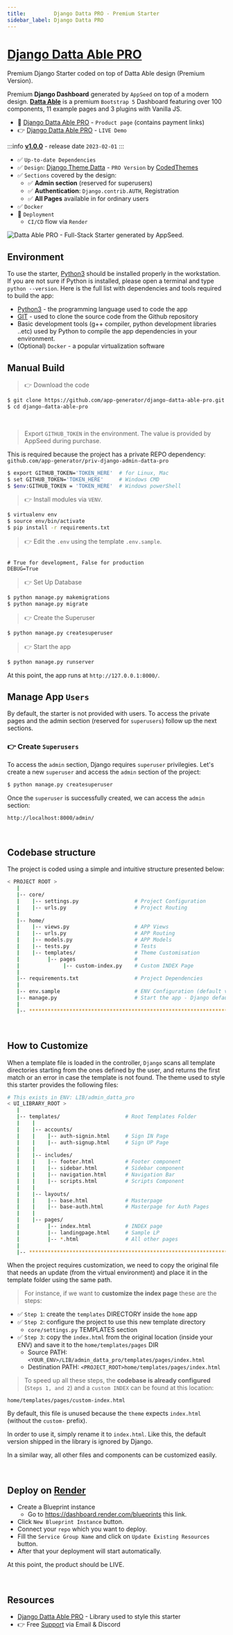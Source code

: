 ```yaml
---
title:         Django Datta PRO - Premium Starter
sidebar_label: Django Datta PRO
---
```


# [Django Datta Able PRO](https://appseed.us/product/datta-able-pro/django/)

<SubHeading>Premium Django Starter coded on top of Datta Able design (Premium Version).</SubHeading>

Premium **Django Dashboard** generated by `AppSeed` on top of a modern design. **[Datta Able](https://appseed.us/product/datta-able-pro/django/)** is a premium `Bootstrap 5` 
Dashboard featuring over 100 components, 11 example pages and 3 plugins with Vanilla JS.

- 🛒 [Django Datta Able PRO](https://appseed.us/product/datta-able-pro/django/) - `Product page` (contains payment links)
- 👉 [Django Datta Able PRO](https://django-datta-pro.onrender.com) - `LIVE Demo`

:::info [**v1.0.0**](https://github.com/app-generator/django-datta-able-pro/releases) - release date `2023-02-01`
:::

- ✅ `Up-to-date Dependencies`
- ✅ `Design`: [Django Theme Datta](/boilerplate-code/django-templates/datta-able-pro/) - `PRO Version` by [CodedThemes](https://codedthemes.com/?ref=appseed)
- ✅ `Sections` covered by the design:
  - ✅ **Admin section** (reserved for superusers)
  - ✅ **Authentication**: `Django.contrib.AUTH`, Registration
  - ✅ **All Pages** available in for ordinary users 
- ✅ `Docker`
- 🚀 `Deployment` 
  - `CI/CD` flow via `Render`

![Datta Able PRO - Full-Stack Starter generated by AppSeed.](https://user-images.githubusercontent.com/51070104/170474361-a58da82b-fff9-4a59-81a8-7ab99f478f48.png)


## Environment

To use the starter, [Python3](https://www.python.org) should be installed properly in the workstation. 
If you are not sure if Python is installed, please open a terminal and type `python --version`. Here is the full list with dependencies and tools required to build the app:

- [Python3](https://www.python.org) - the programming language used to code the app
- [GIT](https://git-scm.com) - used to clone the source code from the Github repository
- Basic development tools (g++ compiler, python development libraries ..etc) used by Python to compile the app dependencies in your environment.
- (Optional) `Docker` - a popular virtualization software


## Manual Build 

> 👉 Download the code  

```bash
$ git clone https://github.com/app-generator/django-datta-able-pro.git
$ cd django-datta-able-pro
```

<br />

> Export `GITHUB_TOKEN` in the environment. The value is provided by AppSeed during purchase. 

This is required because the project has a private REPO dependency: `github.com/app-generator/priv-django-admin-datta-pro`

```bash
$ export GITHUB_TOKEN='TOKEN_HERE'  # for Linux, Mac
$ set GITHUB_TOKEN='TOKEN_HERE'     # Windows CMD
$ $env:GITHUB_TOKEN = 'TOKEN_HERE'  # Windows powerShell 
```

> 👉 Install modules via `VENV`.


```bash
$ virtualenv env
$ source env/bin/activate
$ pip install -r requirements.txt
```

> 👉 Edit the `.env` using the template `.env.sample`. 

```env

# True for development, False for production
DEBUG=True

```

> 👉 Set Up Database

```bash
$ python manage.py makemigrations
$ python manage.py migrate
```

> 👉 Create the Superuser

```bash
$ python manage.py createsuperuser
```

> 👉 Start the app

```bash
$ python manage.py runserver
```

At this point, the app runs at `http://127.0.0.1:8000/`. 


## Manage App `Users`

By default, the starter is not provided with users. To access the private pages and the admin section (reserved for `superusers`) follow up the next sections.

### 👉 Create `Superusers`

To access the `admin` section, Django requires `superuser` privilegies. Let's create a new `superuser` and access the `admin` section of the project:

```bash
$ python manage.py createsuperuser
```

Once the `superuser` is successfully created, we can access the `admin` section:

`http://localhost:8000/admin/`


<br />

## Codebase structure

The project is coded using a simple and intuitive structure presented below:

```bash
< PROJECT ROOT >
   |
   |-- core/                            
   |    |-- settings.py                  # Project Configuration  
   |    |-- urls.py                      # Project Routing
   |
   |-- home/
   |    |-- views.py                     # APP Views 
   |    |-- urls.py                      # APP Routing
   |    |-- models.py                    # APP Models 
   |    |-- tests.py                     # Tests  
   |    |-- templates/                   # Theme Customisation 
   |         |-- pages                   # 
   |              |-- custom-index.py    # Custom INDEX Page      
   |     
   |-- requirements.txt                  # Project Dependencies
   |
   |-- env.sample                        # ENV Configuration (default values)
   |-- manage.py                         # Start the app - Django default start script
   |
   |-- ************************************************************************
```

<br />

## How to Customize 

When a template file is loaded in the controller, `Django` scans all template directories starting from the ones defined by the user, and returns the first match or an error in case the template is not found. 
The theme used to style this starter provides the following files: 

```bash
# This exists in ENV: LIB/admin_datta_pro
< UI_LIBRARY_ROOT >                      
   |
   |-- templates/                     # Root Templates Folder 
   |    |          
   |    |-- accounts/       
   |    |    |-- auth-signin.html     # Sign IN Page
   |    |    |-- auth-signup.html     # Sign UP Page
   |    |
   |    |-- includes/       
   |    |    |-- footer.html          # Footer component
   |    |    |-- sidebar.html         # Sidebar component
   |    |    |-- navigation.html      # Navigation Bar
   |    |    |-- scripts.html         # Scripts Component
   |    |
   |    |-- layouts/       
   |    |    |-- base.html            # Masterpage
   |    |    |-- base-auth.html       # Masterpage for Auth Pages
   |    |
   |    |-- pages/       
   |         |-- index.html           # INDEX page
   |         |-- landingpage.html     # Sample LP
   |         |-- *.html               # All other pages
   |    
   |-- ************************************************************************
```

When the project requires customization, we need to copy the original file that needs an update (from the virtual environment) and place it in the template folder using the same path. 

> For instance, if we want to **customize the index page** these are the steps:

- ✅ `Step 1`: create the `templates` DIRECTORY inside the `home` app
- ✅ `Step 2`: configure the project to use this new template directory
  - `core/settings.py` TEMPLATES section
- ✅ `Step 3`: copy the `index.html` from the original location (inside your ENV) and save it to the `home/templates/pages` DIR
  - Source PATH: `<YOUR_ENV>/LIB/admin_datta_pro/templates/pages/index.html`
  - Destination PATH: `<PROJECT_ROOT>home/templates/pages/index.html`

> To speed up all these steps, the **codebase is already configured** (`Steps 1, and 2`) and a `custom INDEX` can be found at this location:

`home/templates/pages/custom-index.html` 

By default, this file is unused because the `theme` expects `index.html` (without the `custom-` prefix). 

In order to use it, simply rename it to `index.html`. Like this, the default version shipped in the library is ignored by Django. 

In a similar way, all other files and components can be customized easily.

<br />

## Deploy on [Render](https://render.com/)

- Create a Blueprint instance
  - Go to https://dashboard.render.com/blueprints this link.
- Click `New Blueprint Instance` button.
- Connect your `repo` which you want to deploy.
- Fill the `Service Group Name` and click on `Update Existing Resources` button.
- After that your deployment will start automatically.

At this point, the product should be LIVE.

<br />


## Resources

- [Django Datta Able PRO](https://appseed.us/product/datta-able-pro/django/) - Library used to style this starter
- 👉 Free [Support](https://appseed.us/support/) via Email & Discord
